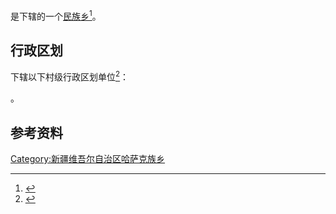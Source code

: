 {{中国乡级行政区|65/23/24/202/000}}

'''{{PAGENAMEBASE}}'''是{{PRC admin/fullname|65/23/24/202/000|3}}下辖的一个[[民族乡|民族乡]]<ref>{{PRC admin/ref sgc|{{PRC admin/parent|65/23/24/202/000}}}}</ref>。

== 行政区划 ==
{{PAGENAMEBASE}}下辖以下村级行政区划单位<ref>{{PRC admin/ref sgc|65/23/24/202/000}}</ref>：

{{PRC admin/children|65/23/24/202/000}}。

== 参考资料 ==
{{reflist}}

{{新疆行政区划小作品}}
{{PRC admin/navcat|65/23/24/202/000}}
[[Category:新疆维吾尔自治区哈萨克族乡|Category:新疆维吾尔自治区哈萨克族乡]]